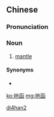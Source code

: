 ==Chinese==
{{zh-forms}}

===Pronunciation===
{{zh-pron
|m=dìhán
|c=dei6 haam4
|cat=n
}}

===Noun===
{{zh-noun}}

# {{lb|zh|chiefly|Taiwan}} {{lb|zh|geology}} [[mantle]]

====Synonyms====
* {{zh-l|地幔}}

[[Category:zh:Geology|di4han2]]

[[ko:地函]]
[[mg:地函]]